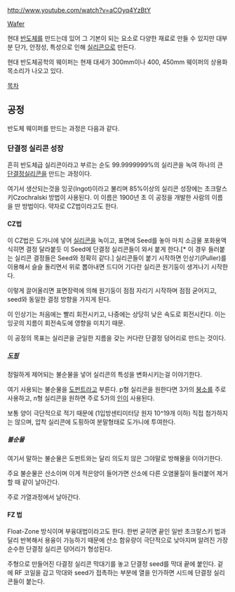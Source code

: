 http://www.youtube.com/watch?v=aCOyq4YzBtY

[[웨하스|Wafer]]

현대 [[반도체]]를 만드는데 있어 그 기본이 되는 요소로 다양한 재료로 만들 수 있지만 대부분 단가, 안정성, 특성으로 인해 [[실리콘]]으로 만든다.

현대 반도체공학의 웨이퍼는 현재 대세가 300mm이나 400, 450mm 웨이퍼의 상용화 목소리가 나오고 있다.

[[목차]]

== 공정 ==

반도체 웨이퍼를 만드는 과정은 다음과 같다.


=== 단결정 실리콘 성장 ===

흔히 반도체급 실리콘이라고 부르는 순도 99.9999999%의 실리콘을 녹여 하나의 큰 [[단결정]]실리콘을 만드는 과정이다.

여기서 생산되는것을 잉곳(Ingot)이라고 불리며 85%이상의 실리콘 성장에는 초크랄스키Czochralski 방법이 사용된다. 이 이름은 1900년 초 이 공정을 개발한 사람의 이름을 딴 방법이다. 약자로 CZ법이라고도 한다.

==== CZ법 ====

이 CZ법은 도가니에 넣어 [[실리콘]]을 녹이고, 표면에 Seed를 놓아 마치 소금물 포화용액 식히면 결정 달라붙듯 이 Seed에 단결정 실리콘들이 와서 붙게 한다.[* 이 경우 들러붙는 실리콘 결정들은 Seed와 정확히 같다.]
실리콘들이 붙기 시작하면 인상기(Puller)를 이용해서 슬슬 돌리면서 위로 뽑아내면 드디어 기다란 실리콘 원기둥이 생겨나기 시작한다.

이렇게 끌어올리면 표면장력에 의해 원기둥이 점점 자리기 시작하며 점점 굳어지고, seed와 동일한 결정 방향을 가지게 된다.

이 인상기는 처음에는 빨리 회전시키고, 나중에는 상당히 낮은 속도로 회전시킨다. 이는 잉곳의 지름이 회전속도에 영향을 미치기 때문.

이 공정의 목표는 실리콘을 균일한 지름을 갖는 커다란 단결정 덩어리로 만드는 것이다.

===== [[도핑]] =====
정밀하게 제어되는 불순물을 넣어 실리콘의 특성을 변화시키는걸 이야기한다.

여기 사용되는 불순물을 [[도펀트]]라고 부른다. p형 실리콘을 원한다면 3가의 [[붕소]]를 주로 사용하고, n형 실리콘을 원하면 주로 5가의 [[인]]이 사용된다.

보통 양이 극단적으로 적기 때문에 (1입방센티미터당 원자 10^19개 이하) 직접 첨가하지는 않으며, 압착 실리콘에 도핑하여 분말형태로 도가니에 투여한다.

===== 불순물 =====
여기서 말하는 불순물은 도펀트와는 달리 의도치 않은 그야말로 방해물을 이야기한다. 

주요 불순물은 산소이며 이게 적은양이 들어가면 산소에 다른 오염물질이 들러붙어 제거할 때 같이 날아간다.

주로 가열과정에서 날아간다.

==== FZ 법 ====

Float-Zone 방식이며 부융대법이라고도 한다. 한번 굳히면 끝인 일반 초크랄스키 법과 달리 반복해서 용융이 가능하기 때문에 산소 함유량이 극단적으로 낮아지며 알려진 가장 순수한 단결정 실리콘 덩어리가 형성된다.

주형으로 만들어진 다결정 실리콘 막대기를 놓고 단결정 seed를 막대 끝에 붙인다.
겉에 RF 코일을 감고 막대와 seed가 접촉하는 부분에 열을 인가하면 시드에 단결정 실리콘들이 붙는다.
